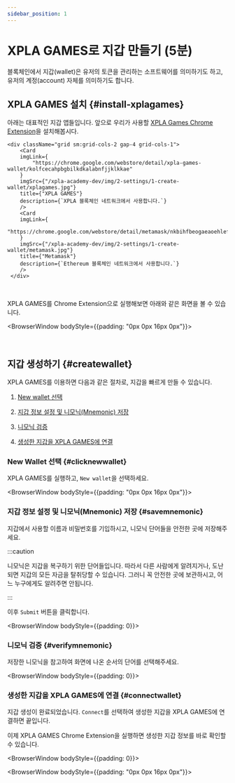 ```yaml
---
sidebar_position: 1
---
```


# XPLA GAMES로 지갑 만들기 (5분)


블록체인에서 지갑(wallet)은 유저의 토큰을 관리하는 소프트웨어를 의미하기도 하고, 유저의 계정(account) 자체를 의미하기도 합니다.

## XPLA GAMES 설치 {#install-xplagames}

아래는 대표적인 지갑 앱들입니다. 앞으로 우리가 사용할 [XPLA Games Chrome Extension](https://chrome.google.com/webstore/detail/xpla-games-wallet/kolfcecahpbgbilkdkalabnfjjklkkae)을 설치해봅시다.

```mdx-code-block
<div className="grid sm:grid-cols-2 gap-4 grid-cols-1">
    <Card
    imgLink={
        "https://chrome.google.com/webstore/detail/xpla-games-wallet/kolfcecahpbgbilkdkalabnfjjklkkae"
    }
    imgSrc={"/xpla-academy-dev/img/2-settings/1-create-wallet/xplagames.jpg"}
    title={"XPLA GAMES"}
    description={`XPLA 블록체인 네트워크에서 사용합니다.`}
    />
    <Card
    imgLink={
        "https://chrome.google.com/webstore/detail/metamask/nkbihfbeogaeaoehlefnkodbefgpgknn"
    }
    imgSrc={"/xpla-academy-dev/img/2-settings/1-create-wallet/metamask.jpg"}
    title={"Metamask"}
    description={`Ethereum 블록체인 네트워크에서 사용합니다.`}
    />
 </div>
```

<br />

XPLA GAMES를 Chrome Extension으로 실행해보면 아래와 같은 화면을 볼 수 있습니다.


<BrowserWindow bodyStyle={{padding: "0px 0px 16px 0px"}}>
<div className="flex justify-end">
    <XPLAGamesImgCard imgSrc="/xpla-academy-dev/img/2-settings/1-create-wallet/install-xplagames.png" />
</div>
</BrowserWindow>

<br />

## 지갑 생성하기 {#createwallet}

XPLA GAMES를 이용하면 다음과 같은 절차로, 지갑을 빠르게 만들 수 있습니다.

1. [New wallet 선택](/docs/settings/create-wallet/create-wallet-with-xpla-games#clicknewwallet)

2. [지갑 정보 설정 및 니모닉(Mnemonic) 저장](/docs/settings/create-wallet/create-wallet-with-xpla-games#savemnemonic)

3. [니모닉 검증](/docs/settings/create-wallet/create-wallet-with-xpla-games#verifymnemonic)

4. [생성한 지갑을 XPLA GAMES에 연결](/docs/settings/create-wallet/create-wallet-with-xpla-games#connectwallet)

### New Wallet 선택 {#clicknewwallet}

XPLA GAMES를 실행하고, `New wallet`을 선택하세요.

<BrowserWindow bodyStyle={{padding: "0px 0px 16px 0px"}}>
<div className="flex justify-end">
    <XPLAGamesImgCard imgSrc="/xpla-academy-dev/img/2-settings/1-create-wallet/select-newwallet.png" />
</div>
</BrowserWindow>

### 지갑 정보 설정 및 니모닉(Mnemonic) 저장 {#savemnemonic}

지갑에서 사용할 이름과 비밀번호를 기입하시고, 니모닉 단어들을 안전한 곳에 저장해주세요.

:::caution

니모닉은 지갑을 복구하기 위한 단어들입니다. 따라서 다른 사람에게 알려지거나, 도난되면 지갑의 모든 자금을 탈취당할 수 있습니다. 그러니 꼭 안전한 곳에 보관하시고, 어느 누구에게도 알려주면 안됩니다.

:::

이후 `Submit` 버튼을 클릭합니다.

<BrowserWindow bodyStyle={{padding: 0}}>
<div className="flex justify-center" style={{backgroundColor : '#fafafa'}}>
    <XPLAGamesImgCard imgSrc="/xpla-academy-dev/img/2-settings/1-create-wallet/save-mnemonic.png" />
</div>
</BrowserWindow>

### 니모닉 검증 {#verifymnemonic}

저장한 니모닉을 참고하여 화면에 나온 순서의 단어를 선택해주세요.

<BrowserWindow bodyStyle={{padding: 0}}>
<div className="flex justify-center" style={{backgroundColor : '#fafafa'}}>
    <XPLAGamesImgCard imgSrc="/xpla-academy-dev/img/2-settings/1-create-wallet/verify-mnemonic.png" />
</div>
</BrowserWindow>

### 생성한 지갑을 XPLA GAMES에 연결 {#connectwallet}

지갑 생성이 완료되었습니다. `Connect`를 선택하여 생성한 지갑을 XPLA GAMES에 연결하면 끝입니다.

이제 XPLA GAMES Chrome Extension을 실행하면 생성한 지갑 정보를 바로 확인할 수 있습니다.

<BrowserWindow bodyStyle={{padding: 0}}>
<div className="flex justify-center" style={{backgroundColor : '#fafafa'}}>
    <XPLAGamesImgCard imgSrc="/xpla-academy-dev/img/2-settings/1-create-wallet/connect-wallet.png" />
</div>
</BrowserWindow>

<BrowserWindow bodyStyle={{padding: "0px 0px 16px 0px"}}>
<div className="flex justify-end">
    <XPLAGamesImgCard imgSrc="/xpla-academy-dev/img/2-settings/1-create-wallet/create-success.png" />
</div>
</BrowserWindow>

